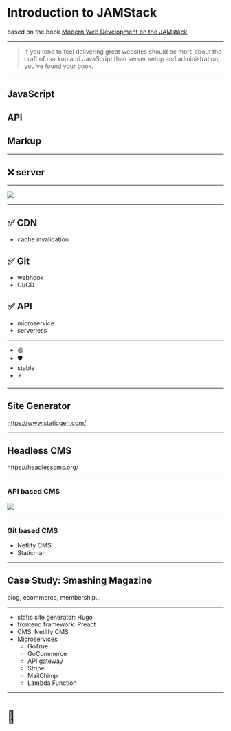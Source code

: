 



<Head>
  <title>Introduction to JAMStack</title>
</Head>

# Introduction to JAMStack

based on the book [Modern Web Development on the JAMstack](https://www.netlify.com/oreilly-jamstack/)

---

> If you tend to feel delivering great websites should be more about the craft of markup and JavaScript than server setup and administration, you’ve found your book.

---

## JavaScript
## API
## Markup

---

## ❌ server

---

<img src={Compare} />

---

## ✅ CDN
- cache invalidation

## ✅ Git
- webhook
- CI/CD

## ✅ API
- microservice
- serverless

---

- 😄
- 🛡️
- stable
- ⚡️

---

## Site Generator

<https://www.staticgen.com/>

---

## Headless CMS

<https://headlesscms.org/>

---

### API based CMS

<img src="https://www.contentful.com/developers/_assets/get-started/starter-tech-stack.51443baad4.png" />

---

### Git based CMS

- Netlify CMS
- Staticman

---

## Case Study: Smashing Magazine

blog, ecommerce, membership...

---

- static site generator: Hugo
- frontend framework: Preact
- CMS: Netlify CMS
- Microservices
  - GoTrue
  - GoCommerce
  - API gateway
  - Stripe
  - MailChimp
  - Lambda Function

---

# 👻
